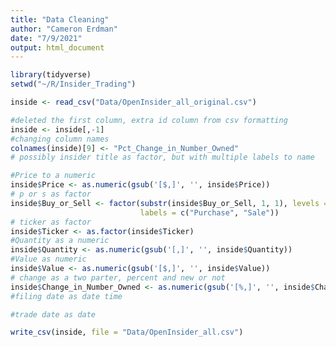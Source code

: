```yaml
---
title: "Data Cleaning"
author: "Cameron Erdman"
date: "7/9/2021"
output: html_document
---
```


```r
library(tidyverse)
setwd("~/R/Insider_Trading")
```

```r
inside <- read_csv("Data/OpenInsider_all_original.csv")
```

```r
#deleted the first column, extra id column from csv formatting
inside <- inside[,-1]
#changing column names
colnames(inside)[9] <- "Pct_Change_in_Number_Owned"
# possibly insider title as factor, but with multiple labels to name

#Price to a numeric
inside$Price <- as.numeric(gsub('[$,]', '', inside$Price))
# p or s as factor
inside$Buy_or_Sell <- factor(substr(inside$Buy_or_Sell, 1, 1), levels = c("P","S"),
                             labels = c("Purchase", "Sale"))
# ticker as factor
inside$Ticker <- as.factor(inside$Ticker)
#Quantity as a numeric
inside$Quantity <- as.numeric(gsub('[,]', '', inside$Quantity))
#Value as numeric
inside$Value <- as.numeric(gsub('[$,]', '', inside$Value))
# change as a two parter, percent and new or not
inside$Change_in_Number_Owned <- as.numeric(gsub('[%,]', '', inside$Change_in_Number_Owned))/100
#filing date as date time

#trade date as date

```

```r
write_csv(inside, file = "Data/OpenInsider_all.csv")
```

